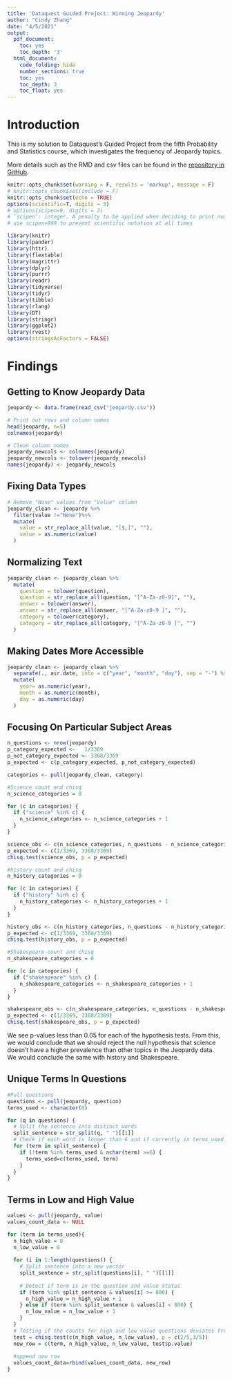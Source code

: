 ```yaml
---
title: 'Dataquest Guided Project: Winning Jeopardy'
author: "Cindy Zhang"
date: "4/5/2021"
output:
  pdf_document:
    toc: yes
    toc_depth: '3'
  html_document:
    code_folding: hide
    number_sections: true
    toc: yes
    toc_depth: 3
    toc_float: yes
---
```


# Introduction

This is my solution to Dataquest's Guided Project from the fifth Probability and Statistics course, which investigates the frequency of Jeopardy topics.

More details such as the RMD and csv files can be found in the [repository in GitHub](https://github.com/chundychang/DQ-Rpracticeproject/tree/master/probability_statistics).

```r
knitr::opts_chunk$set(warning = F, results = 'markup', message = F)
# knitr::opts_chunk$set(include = F)
knitr::opts_chunk$set(echo = TRUE)
options(scientific=T, digits = 3) 
# options(scipen=9, digits = 3) 
# ‘scipen’: integer. A penalty to be applied when deciding to print numeric values in fixed or exponential notation.  Positive values bias towards fixed and negative towards scientific notation: fixed notation will be preferred unless it is more than ‘scipen’ digits wider.
# use scipen=999 to prevent scientific notation at all times
```

```r
library(knitr)
library(pander)
library(httr)
library(flextable)
library(magrittr)
library(dplyr)
library(purrr)
library(readr)
library(tidyverse)
library(tidyr)
library(tibble)
library(rlang)
library(DT)
library(stringr)
library(ggplot2)
library(rvest)
options(stringsAsFactors = FALSE)
```

# Findings

## Getting to Know Jeopardy Data

```r
jeopardy <- data.frame(read_csv("jeopardy.csv"))

# Print out rows and column names
head(jeopardy, n=5)
colnames(jeopardy)

# Clean column names
jeopardy_newcols <- colnames(jeopardy)
jeopardy_newcols <- tolower(jeopardy_newcols)
names(jeopardy) <- jeopardy_newcols
```

## Fixing Data Types

```r
# Remove "None" values from "Value" column
jeopardy_clean <- jeopardy %>%
  filter(value !="None")%>% 
  mutate(
    value = str_replace_all(value, "[$,]", ""),
    value = as.numeric(value)
  )

```

## Normalizing Text

```r
jeopardy_clean <- jeopardy_clean %>%
  mutate(
    question = tolower(question),
    question = str_replace_all(question, "[^A-Za-z0-9]", ""),
    answer = tolower(answer),
    answer = str_replace_all(answer, "[^A-Za-z0-9 ]", ""),
    category = tolower(category),
    category = str_replace_all(category, "[^A-Za-z0-9 ]", "")
  )
```

## Making Dates More Accessible
```r
jeopardy_clean <- jeopardy_clean %>%
  separate(., air.date, into = c("year", "month", "day"), sep = "-") %>%
  mutate(
    year= as.numeric(year),
    month = as.numeric(month),
    day = as.numeric(day)
  )
```

## Focusing On Particular Subject Areas

```r
n_questions <- nrow(jeopardy)
p_category_expected <-   1/3369 
p_not_category_expected <- 3368/3369 
p_expected <- c(p_category_expected, p_not_category_expected)

categories <- pull(jeopardy_clean, category)

#Science count and chisq
n_science_categories = 0

for (c in categories) {
  if ("science" %in% c) {
    n_science_categories <- n_science_categories + 1
  }
}

science_obs <- c(n_science_categories, n_questions - n_science_categories)
p_expected <- c(1/3369, 3368/3369)
chisq.test(science_obs, p = p_expected)

#history count and chisq
n_history_categories = 0

for (c in categories) {
  if ("history" %in% c) {
    n_history_categories <- n_history_categories + 1
  }
}

history_obs <- c(n_history_categories, n_questions - n_history_categories)
p_expected <- c(1/3369, 3368/3369)
chisq.test(history_obs, p = p_expected)

#Shakespeare count and chisq
n_shakespeare_categories = 0

for (c in categories) {
  if ("shakespeare" %in% c) {
    n_shakespeare_categories <- n_shakespeare_categories + 1
  }
}

shakespeare_obs <- c(n_shakespeare_categories, n_questions - n_shakespeare_categories)
p_expected <- c(1/3369, 3368/3369)
chisq.test(shakespeare_obs, p = p_expected)


```
We see p-values less than 0.05 for each of the hypothesis tests. From this, we would conclude that we should reject the null hypothesis that science doesn't have a higher prevalence than other topics in the Jeopardy data. We would conclude the same with history and Shakespeare.

## Unique Terms In Questions

```r
#Pull questions
questions <- pull(jeopardy, question)
terms_used <- character(0)

for (q in questions) {
  # Split the sentence into distinct words
  split_sentence = str_split(q, " ")[[1]]
  # Check if each word is longer than 6 and if currently in terms_used
  for (term in split_sentence) {
    if (!term %in% terms_used & nchar(term) >=6) {
      terms_used=c(terms_used, term)
    }
  }
}

```

## Terms in Low and High Value 

```r
values <- pull(jeopardy, value)
values_count_data <- NULL

for (term in terms_used){
  n_high_value = 0
  n_low_value = 0
  
  for (i in 1:length(questions)) {
    # Split sentence into a new vector
    split_sentence = str_split(questions[i], " ")[[1]]
    
    # Detect if term is in the question and value status
    if (term %in% split_sentence & values[i] >= 800) {
      n_high_value = n_high_value + 1
    } else if (term %in% split_sentence & values[i] < 800) {
      n_low_value = n_low_value + 1
    }
  }
  # Testing if the counts for high and low value questions deviates from expected
  test = chisq.test(c(n_high_value, n_low_value), p = c(2/5,3/5))
  new_row = c(term, n_high_value, n_low_value, test$p.value)
  
  #append new row
  values_count_data=rbind(values_count_data, new_row)
}
```